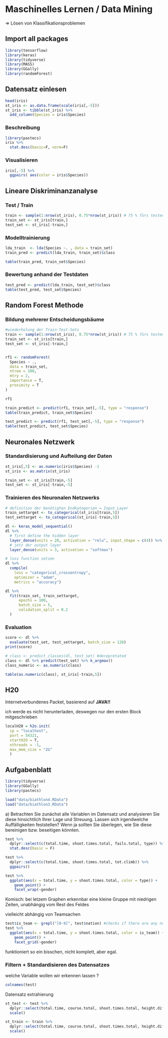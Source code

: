# Maschinelles Lernen / Data Mining

=> Lösen von Klassifikationsproblemen


## Import all packages

```r
library(tensorflow)
library(keras)
library(tidyverse)
library(MASS)
library(GGally)
library(randomForest)
```

## Datensatz einlesen

```r
head(iris)
st_iris <- as.data.frame(scale(iris[,-5]))
st_iris <- tibble(st_iris) %>% 
  add_column(Species = iris$Species)
```

### Beschreibung
```r
library(pastecs)
iris %>% 
  stat.desc(basic=F, norm=F) 
```

### Visualisieren
```r
iris[,-5] %>% 
  ggpairs( aes(color = iris$Species))
```

## Lineare Diskriminanzanalyse

### Test / Train

```r
train <- sample(1:nrow(st_iris), 0.75*nrow(st_iris)) # 75 % fürs testen
train_set <- st_iris[train,]
test_set <- st_iris[-train,]
```

### Modelltrainierung

```r
lda_train  <- lda(Species ~. , data = train_set)
train_pred <- predict(lda_train, train_set)$class

table(train_pred, train_set$Species)
```

### Bewertung anhand der Testdaten

```r
test_pred <- predict(lda_train, test_set)$class
table(test_pred, test_set$Species)
```

## Random Forest Methode

### Bildung mehrerer Entscheidungsbäume

```r
#wiederholung der Train-Test-Sets
train <- sample(1:nrow(st_iris), 0.75*nrow(st_iris)) # 75 % fürs testen
train_set <- st_iris[train,]
test_set <- st_iris[-train,]


rf1 <- randomForest(
  Species ~ ., 
  data = train_set,  
  ntree = 100,
  mtry = 2,
  importance = T,
  proximity = T
)

rf1

train_predict <- predict(rf1, train_set[,-5], type = "response")
table(train_predict, train_set$Species)

test_predict <- predict(rf1, test_set[,-5], type = "response")
table(test_predict, test_set$Species)
```

## Neuronales Netzwerk

### Standardisierung und Aufteilung der Daten

```r
st_iris[,5] <- as.numeric(iris$Species) -1
st_iris <- as.matrix(st_iris)

train_set <- st_iris[train,-5]
test_set <- st_iris[-train,-5]
```

### Trainieren des Neuronalen Netzwerks

```r
# definition der benötigten Endkategorien = Input Layer
train_settarget <- to_categorical(st_iris[train,5]) 
test_settarget <- to_categorical(st_iris[-train,5]) 

dl <- keras_model_sequential()
dl %>% 
  # first define the hidden layer
  layer_dense(units = 28, activation = "relu", input_shape = c(4)) %>% 
  # jetz der output layer
  layer_dense(units = 3, activation = "softmax")

# loss function setzen
dl %>% 
  compile(
    loss = "categorical_crossentropy",
    optimizer = "adam",
    metrics = "accuracy")

dl %>% 
  fit(train_set, train_settarget, 
      epochs = 100,
      batch_size = 5,
      validation_split = 0.2
  )
```

### Evaluation

```r
score <- dl %>% 
  evaluate(test_set, test_settarget, batch_size = 128)
print(score)

# class <- predict_classes(dl, test_set) #decepretated
class <- dl %>% predict(test_set) %>% k_argmax()
class_numeric <- as.numeric(class)

table(as.numeric(class), st_iris[-train,5])
```

## H20

Internetverbundenes Packet, basierend auf **JAVA!!**

ich werde es nicht herunterladen, deswegen nur den ersten Block mitgeschrieben

```r
localH20 = h2o.init(
  ip = "localhost",
  port = 54321,
  startH2O = T,
  nthreads = -1,
  max_mem_size = "2G"
  )
```

## Aufgabenblatt

```r
library(tidyverse)
library(GGally)
library(pastecs)
```

```r
load("data/biathlon4.RData")
load("data/biathlon3.RData")
```

a\) Betrachten Sie zunächst alle Variablen im Datensatz und analysieren Sie diese hinsichtlich Ihrer Lage und Streuung. Lassen sich irgendwelche Auffälligkeiten feststellen? Wenn ja sollten Sie überlegen, wie Sie diese bereinigen bzw. beseitigen könnten.

```r
test %>% 
  dplyr::select(c(total.time, shoot.times.total, fails.total, type)) %>% 
  stat.desc(basic = F) 
```

```r
test %>% 
  dplyr::select(c(total.time, shoot.times.total, tot.climb)) %>% 
  ggpairs()
```

```r
test %>% 
  ggplot(aes(x = total.time, y = shoot.times.total, color = type)) +
    geom_point() +
    facet_wrap(~gender)
```

Komisch: bei letzem Graphen erkennbar eine kleine Gruppe mit niedrigen Zeiten, unabhängig vom Rest des Feldes

vielleicht abhängig von Teamsachen

```r
test$is_team <- grepl("[0-9]", test$nation) #checks if there are any numbers in nation name, a sign for a team base
test %>% 
  ggplot(aes(x = total.time, y = shoot.times.total, color = is_team)) +
    geom_point() +
    facet_grid(~gender)
```

funktioniert so ein bisschen, nicht komplett, aber egal.

### Filtern + Standardisieren des Datensatzes

welche Variable wollen wir erkennen lassen ?

```r
colnames(test)
```

Datensatz extrahierung

```r
st_test <- test %>% 
  dplyr::select(total.time, course.total, shoot.times.total, height.diff) %>% 
  scale()

st_train <- train %>% 
  dplyr::select(total.time, course.total, shoot.times.total, height.diff) %>% 
  scale()
```

